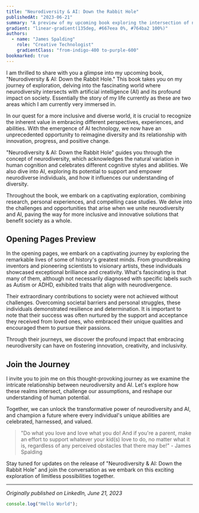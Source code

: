 ```yaml
---
title: "Neurodiversity & AI: Down the Rabbit Hole"
publishedAt: "2023-06-21"
summary: "A preview of my upcoming book exploring the intersection of neurodiversity and artificial intelligence, and their combined potential to reshape our understanding of human potential."
gradient: "linear-gradient(135deg, #667eea 0%, #764ba2 100%)"
authors:
  - name: "James Spalding"
    role: "Creative Technologist"
    gradientClass: "from-indigo-400 to-purple-600"
bookmarked: true
---
```


I am thrilled to share with you a glimpse into my upcoming book, "Neurodiversity & AI: Down the Rabbit Hole." This book takes you on my journey of exploration, delving into the fascinating world where neurodiversity intersects with artificial intelligence (AI) and its profound impact on society. Essentially the story of my life currently as these are two areas which I am currently very immersed in.

In our quest for a more inclusive and diverse world, it is crucial to recognize the inherent value in embracing different perspectives, experiences, and abilities. With the emergence of AI technology, we now have an unprecedented opportunity to reimagine diversity and its relationship with innovation, progress, and positive change.

"Neurodiversity & AI: Down the Rabbit Hole" guides you through the concept of neurodiversity, which acknowledges the natural variation in human cognition and celebrates different cognitive styles and abilities. We also dive into AI, exploring its potential to support and empower neurodiverse individuals, and how it influences our understanding of diversity.

Throughout the book, we embark on a captivating exploration, combining research, personal experiences, and compelling case studies. We delve into the challenges and opportunities that arise when we unite neurodiversity and AI, paving the way for more inclusive and innovative solutions that benefit society as a whole.

## Opening Pages Preview

In the opening pages, we embark on a captivating journey by exploring the remarkable lives of some of history's greatest minds. From groundbreaking inventors and pioneering scientists to visionary artists, these individuals showcased exceptional brilliance and creativity. What's fascinating is that many of them, although not necessarily diagnosed with specific labels such as Autism or ADHD, exhibited traits that align with neurodivergence.

Their extraordinary contributions to society were not achieved without challenges. Overcoming societal barriers and personal struggles, these individuals demonstrated resilience and determination. It is important to note that their success was often nurtured by the support and acceptance they received from loved ones, who embraced their unique qualities and encouraged them to pursue their passions.

Through their journeys, we discover the profound impact that embracing neurodiversity can have on fostering innovation, creativity, and inclusivity.

## Join the Journey

I invite you to join me on this thought-provoking journey as we examine the intricate relationship between neurodiversity and AI. Let's explore how these realms intersect, challenge our assumptions, and reshape our understanding of human potential.

Together, we can unlock the transformative power of neurodiversity and AI, and champion a future where every individual's unique abilities are celebrated, harnessed, and valued.

> "Do what you love and love what you do! And if you're a parent, make an effort to support whatever your kid(s) love to do, no matter what it is, regardless of any perceived obstacles that there may be!" - James Spalding

Stay tuned for updates on the release of "Neurodiversity & AI: Down the Rabbit Hole" and join the conversation as we embark on this exciting exploration of limitless possibilities together.

---

*Originally published on LinkedIn, June 21, 2023*

```jsx
console.log("Hello World");
```
